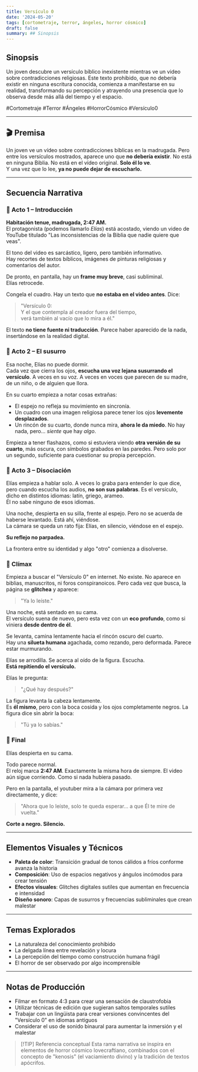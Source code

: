 ```yaml
---
title: Versículo 0
date: '2024-05-20'
tags: [cortometraje, terror, ángeles, horror cósmico]
draft: false
summary: ## Sinopsis
---
```


## Sinopsis

Un joven descubre un versículo bíblico inexistente mientras ve un video sobre contradicciones religiosas. Este texto prohibido, que no debería existir en ninguna escritura conocida, comienza a manifestarse en su realidad, transformando su percepción y atrayendo una presencia que lo observa desde más allá del tiempo y el espacio.

#Cortometraje #Terror #Ángeles #HorrorCósmico #Versículo0

---

## 🎬 Premisa

Un joven ve un vídeo sobre contradicciones bíblicas en la madrugada. Pero entre los versículos mostrados, aparece uno que **no debería existir**. No está en ninguna Biblia. No está en el vídeo original. **Solo él lo ve**.  
Y una vez que lo lee, **ya no puede dejar de escucharlo.**

---

## Secuencia Narrativa

### 🔹 Acto 1 – Introducción

**Habitación tenue, madrugada, 2:47 AM.**  
El protagonista (podemos llamarlo _Elías_) está acostado, viendo un video de YouTube titulado "Las inconsistencias de la Biblia que nadie quiere que veas".

El tono del video es sarcástico, ligero, pero también informativo.  
Hay recortes de textos bíblicos, imágenes de pinturas religiosas y comentarios del autor.

De pronto, en pantalla, hay un **frame muy breve**, casi subliminal.  
Elías retrocede.

Congela el cuadro. Hay un texto que **no estaba en el video antes**. Dice:

> "Versículo 0:  
> Y el que contempla al creador fuera del tiempo,  
> verá también al vacío que lo mira a él."

El texto **no tiene fuente ni traducción**. Parece haber aparecido de la nada, insertándose en la realidad digital.

### 🔹 Acto 2 – El susurro

Esa noche, Elías no puede dormir.  
Cada vez que cierra los ojos, **escucha una voz lejana susurrando el versículo**. A veces en su voz. A veces en voces que parecen de su madre, de un niño, o de alguien que llora.

En su cuarto empieza a notar cosas extrañas:

- El espejo no refleja su movimiento en sincronía.
- Un cuadro con una imagen religiosa parece tener los ojos **levemente desplazados**.
- Un rincón de su cuarto, donde nunca mira, **ahora le da miedo**. No hay nada, pero... _siente_ que hay _algo_.

Empieza a tener flashazos, como si estuviera viendo **otra versión de su cuarto**, más oscura, con símbolos grabados en las paredes. Pero solo por un segundo, suficiente para cuestionar su propia percepción.

### 🔹 Acto 3 – Disociación

Elías empieza a hablar solo. A veces lo graba para entender lo que dice, pero cuando escucha los audios, **no son sus palabras**. Es el versículo, dicho en distintos idiomas: latín, griego, arameo.  
Él no sabe ninguno de esos idiomas.

Una noche, despierta en su silla, frente al espejo. Pero no se acuerda de haberse levantado. Está ahí, viéndose.  
La cámara se queda un rato fija: Elías, en silencio, viéndose en el espejo.

**Su reflejo no parpadea.**

La frontera entre su identidad y algo "otro" comienza a disolverse.

### 🔹 Clímax

Empieza a buscar el "Versículo 0" en internet. No existe. No aparece en biblias, manuscritos, ni foros conspiranoicos. Pero cada vez que busca, la página se **glitchea** y aparece:

> "Ya lo leíste."

Una noche, está sentado en su cama.  
El versículo suena de nuevo, pero esta vez con un **eco profundo**, como si viniera **desde dentro de él**.

Se levanta, camina lentamente hacia el rincón oscuro del cuarto.  
Hay una **silueta humana** agachada, como rezando, pero deformada. Parece estar murmurando.

Elías se arrodilla. Se acerca al oído de la figura. Escucha.  
**Está repitiendo el versículo.**

Elías le pregunta:

> "¿Qué hay después?"

La figura levanta la cabeza lentamente.  
Es **él mismo**, pero con la boca cosida y los ojos completamente negros. La figura dice sin abrir la boca:

> "Tú ya lo sabías."

### 🖤 Final

Elías despierta en su cama.

Todo parece normal.  
El reloj marca **2:47 AM**. Exactamente la misma hora de siempre. El video aún sigue corriendo. Como si nada hubiera pasado.

Pero en la pantalla, el youtuber mira a la cámara por primera vez directamente, y dice:

> "Ahora que lo leíste, solo te queda esperar… a que Él te mire de vuelta."

**Corte a negro. Silencio.**

---

## Elementos Visuales y Técnicos

- **Paleta de color**: Transición gradual de tonos cálidos a fríos conforme avanza la historia
- **Composición**: Uso de espacios negativos y ángulos incómodos para crear tensión
- **Efectos visuales**: Glitches digitales sutiles que aumentan en frecuencia e intensidad
- **Diseño sonoro**: Capas de susurros y frecuencias subliminales que crean malestar

---

## Temas Explorados

- La naturaleza del conocimiento prohibido
- La delgada línea entre revelación y locura
- La percepción del tiempo como construcción humana frágil
- El horror de ser observado por algo incomprensible

---

## Notas de Producción

- Filmar en formato 4:3 para crear una sensación de claustrofobia
- Utilizar técnicas de edición que sugieran saltos temporales sutiles
- Trabajar con un lingüista para crear versiones convincentes del "Versículo 0" en idiomas antiguos
- Considerar el uso de sonido binaural para aumentar la inmersión y el malestar

> [!TIP] Referencia conceptual
> Esta rama narrativa se inspira en elementos de horror cósmico lovecraftiano, combinados con el concepto de "kenosis" (el vaciamiento divino) y la tradición de textos apócrifos.